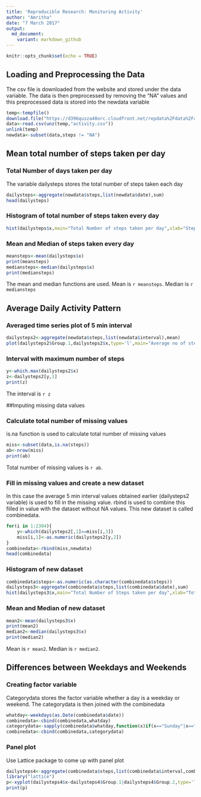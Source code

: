 ```yaml
---
title: 'Reproducible Research: Monitoring Activity'
author: "Amritha"
date: "7 March 2017"
output:
  md_document:
    variant: markdown_github
---
```


```r
knitr::opts_chunk$set(echo = TRUE)
```
## Loading and Preprocessing the Data

The csv file is downloaded from the website and stored under the data variable. The data is then preprocessed by removing the "NA" values and this preprocessed data is stored into the newdata variable

```r
temp<-tempfile()
download.file("https://d396qusza40orc.cloudfront.net/repdata%2Fdata%2Factivity.zip",temp)
data<-read.csv(unz(temp,"activity.csv"))
unlink(temp)
newdata<-subset(data,steps != "NA")
```

## Mean total number of steps taken per day 

### Total Number of days taken per day

The variable dailysteps stores the total number of steps taken each day

```r
dailysteps<-aggregate(newdata$steps,list(newdata$date),sum)
head(dailysteps)
```

### Histogram of total number of steps taken every day

```r
hist(dailysteps$x,main="Total Number of steps taken per day",xlab="Steps taken per day",ylim=c(0,30),col="blue")
```

### Mean and Median of steps taken every day

```r
meansteps<-mean(dailysteps$x)
print(meansteps)
mediansteps<-median(dailysteps$x)
print(mediansteps)
```

The mean and median functions are used. Mean is `r meansteps`. Median is `r mediansteps`

## Average Daily Activity Pattern

### Averaged time series plot of 5 min interval

```r
dailysteps2<-aggregate(newdata$steps,list(newdata$interval),mean)
plot(dailysteps2$Group.1,dailysteps2$x,type='l',main="Average no of steps taken within each interval",xlab="Interval",ylab="Total number of steps taken")
```

### Interval with maximum number of steps

```r
y<-which.max(dailysteps2$x)
z<-dailysteps2[y,1]
print(z)
```

The interval is `r z`

##Imputing missing data values

### Calculate total number of missing values

is.na function is used to calculate total number of missing values

```r
miss<-subset(data,is.na(steps))
ab<-nrow(miss)
print(ab)
```

Total number of missing values is `r ab`.

### Fill in missing values and create a new dataset

In this case the average 5 min interval values obtained earlier (dailysteps2 variable) is used to fill in the missing value. rbind is used to combine this filled in value with the dataset without NA values. This new dataset is called combinedata.

```r
for(i in 1:2304){
 	y<-which(dailysteps2[,1]==miss[i,3])
	miss[i,1]<-as.numeric(dailysteps2[y,2])
}
combinedata<-rbind(miss,newdata)
head(combinedata)
```

### Histogram of new dataset

```r
combinedata$steps<-as.numeric(as.character(combinedata$steps))
dailysteps3<-aggregate(combinedata$steps,list(combinedata$date),sum)
hist(dailysteps3$x,main="Total Number of Steps taken per day",xlab="Total number of steps",ylim=c(0,40))
```

### Mean and Median of new dataset

```r
mean2<-mean(dailysteps3$x)
print(mean2)
median2<-median(dailysteps3$x)
print(median2)
```

Mean is `r mean2`. Median is `r median2`.

## Differences between Weekdays and Weekends

### Creating factor variable

Categorydata stores the factor variable whether a day is a weekday or weekend. The categorydata is then joined with the combinedata

```r
whatday<-weekdays(as.Date(combinedata$date))
combinedata<-cbind(combinedata,whatday)
categorydata<-sapply(combinedata$whatday,function(x)if(x=="Sunday"|x=="Saturday"){categoryday<-as.factor("Weekend")}else{categoryday<-as.factor("Weekday")})
combinedata<-cbind(combinedata,categorydata)

```

### Panel plot

Use Lattice package to come up with panel plot

```r
dailysteps4<-aggregate(combinedata$steps,list(combinedata$interval,combinedata$categorydata),mean)
library("lattice")
p<-xyplot(dailysteps4$x~dailysteps4$Group.1|dailysteps4$Group.2,type='l',main="Average Number of steps taken every 5 min interval",xlab="5 min interval",ylab="Average number of steps taken")
print(p)

```